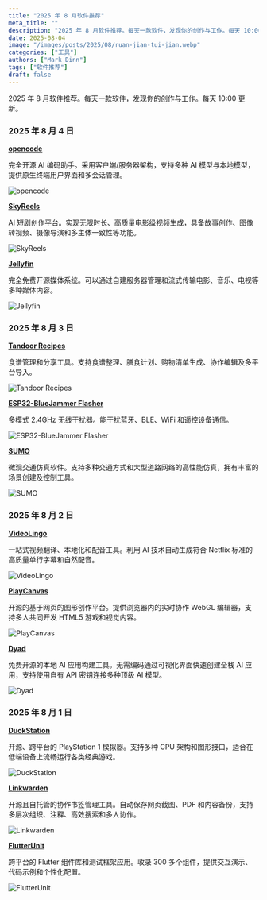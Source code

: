 ```yaml
---
title: "2025 年 8 月软件推荐"
meta_title: ""
description: "2025 年 8 月软件推荐。每天一款软件，发现你的创作与工作。每天 10:00 更新。"
date: 2025-08-04
image: "/images/posts/2025/08/ruan-jian-tui-jian.webp"
categories: ["工具"]
authors: ["Mark Dinn"]
tags: ["软件推荐"]
draft: false
---
```


2025 年 8 月软件推荐。每天一款软件，发现你的创作与工作。每天 10:00 更新。

### 2025 年 8 月 4 日

[**opencode**](https://opencode.ai/) <Badge type="info" text="桌面端" />

完全开源 AI 编码助手。采用客户端/服务器架构，支持多种 AI 模型与本地模型，提供原生终端用户界面和多会话管理。

<Image
    src="/images/posts/2025/08/00/opencode.webp"
    alt="opencode"
/>

[**SkyReels**](https://www.skyreels.ai/) <Badge type="warning" text="Web" />

AI 短剧创作平台。实现无限时长、高质量电影级视频生成，具备故事创作、图像转视频、摄像导演和多主体一致性等功能。

<Image
    src="/images/posts/2025/08/00/sky-reels.webp"
    alt="SkyReels"
/>

[**Jellyfin**](https://jellyfin.org/) <Badge type="tip" text="移动端" /> <Badge type="info" text="桌面端" />

完全免费开源媒体系统。可以通过自建服务器管理和流式传输电影、音乐、电视等多种媒体内容。

<Image
    src="/images/posts/2025/08/00/jellyfin.webp"
    alt="Jellyfin"
/>

### 2025 年 8 月 3 日

[**Tandoor Recipes**](https://tandoor.dev/) <Badge type="warning" text="Web" />

食谱管理和分享工具。支持食谱整理、膳食计划、购物清单生成、协作编辑及多平台导入。

<Image
    src="/images/posts/2025/08/00/tandoor-recipes.webp"
    alt="Tandoor Recipes"
/>

[**ESP32-BlueJammer Flasher**](https://esp32-bluejammerflasher.pages.dev/) <Badge type="warning" text="Web" />

多模式 2.4GHz 无线干扰器。能干扰蓝牙、BLE、WiFi 和遥控设备通信。

<Image
    src="/images/posts/2025/08/00/esp32-blue-jammer-flasher.webp"
    alt="ESP32-BlueJammer Flasher"
/>

[**SUMO**](https://eclipse.dev/sumo/) <Badge type="info" text="桌面端" />

微观交通仿真软件。支持多种交通方式和大型道路网络的高性能仿真，拥有丰富的场景创建及控制工具。

<Image
    src="/images/posts/2025/08/00/sumo.webp"
    alt="SUMO"
/>

### 2025 年 8 月 2 日

[**VideoLingo**](https://videolingo.io/zh) <Badge type="warning" text="Web" />

一站式视频翻译、本地化和配音工具。利用 AI 技术自动生成符合 Netflix 标准的高质量单行字幕和自然配音。

<Image
    src="/images/posts/2025/08/00/video-lingo.webp"
    alt="VideoLingo"
/>

[**PlayCanvas**](https://playcanvas.com/) <Badge type="warning" text="Web" />

开源的基于网页的图形创作平台。提供浏览器内的实时协作 WebGL 编辑器，支持多人共同开发 HTML5 游戏和视觉内容。

<Image
    src="/images/posts/2025/08/00/play-canvas.webp"
    alt="PlayCanvas"
/>

[**Dyad**](https://www.dyad.sh/) <Badge type="info" text="桌面端" />

免费开源的本地 AI 应用构建工具。无需编码通过可视化界面快速创建全栈 AI 应用，支持使用自有 API 密钥连接多种顶级 AI 模型。

<Image
    src="/images/posts/2025/08/00/dyad.webp"
    alt="Dyad"
/>

### 2025 年 8 月 1 日

[**DuckStation**](https://www.duckstation.org/) <Badge type="tip" text="Android" /> <Badge type="info" text="桌面端" />

开源、跨平台的 PlayStation 1 模拟器。支持多种 CPU 架构和图形接口，适合在低端设备上流畅运行各类经典游戏。

<Image
    src="/images/posts/2025/08/00/duck-station.webp"
    alt="DuckStation"
/>

[**Linkwarden**](https://linkwarden.app/) <Badge type="warning" text="Web" />

开源且自托管的协作书签管理工具。自动保存网页截图、PDF 和内容备份，支持多层次组织、注释、高效搜索和多人协作。

<Image
    src="/images/posts/2025/08/00/linkwarden.webp"
    alt="Linkwarden"
/>

[**FlutterUnit**](https://github.com/toly1994328/FlutterUnit) <Badge type="warning" text="Web" /> <Badge type="tip" text="移动端" /> <Badge type="info" text="桌面端" />

跨平台的 Flutter 组件库和测试框架应用。收录 300 多个组件，提供交互演示、代码示例和个性化配置。

<Image
    src="/images/posts/2025/08/00/flutter-unit.webp"
    alt="FlutterUnit"
/>